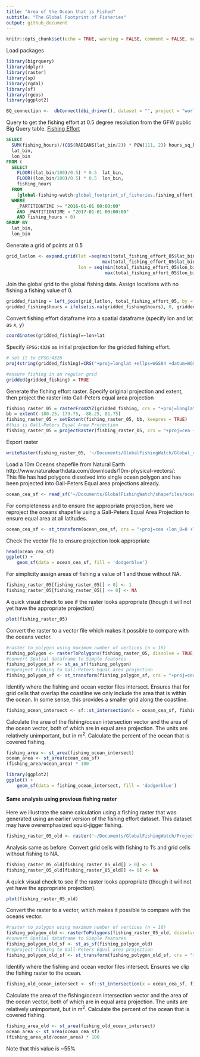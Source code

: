 ```yaml
---
title: "Area of the Ocean that is Fished"
subtitle: "The Global Footprint of Fisheries"
output: github_document
---
```


```r
knitr::opts_chunk$set(echo = TRUE, warning = FALSE, comment = FALSE, message = FALSE)
```

Load packages
```r
library(bigrquery)
library(dplyr)
library(raster)
library(sp)
library(rgdal)
library(sf)
library(rgeos)
library(ggplot2)
```

```r
BQ_connection <-  dbConnect(dbi_driver(), dataset = "", project = "world-fishing-827")

```


Query to get the fishing effort at 0.5 degree resolution from the GFW public Big Query
table. [Fishing Effort](https://bigquery.cloud.google.com/table/global-fishing-watch:global_footprint_of_fisheries.fishing_effort?pli=1)
```sql
SELECT
  SUM(fishing_hours)/(COS(RADIANS(lat_bin/2)) * POW(111, 2)) hours_sq_km,
  lat_bin,
  lon_bin
FROM (
  SELECT
    FLOOR((lat_bin/100)/0.5) * 0.5  lat_bin,
    FLOOR((lon_bin/100)/0.5) * 0.5  lon_bin,
    fishing_hours
  FROM
    [global-fishing-watch:global_footprint_of_fisheries.fishing_effort]
  WHERE
    _PARTITIONTIME >= "2016-01-01 00:00:00"
    AND _PARTITIONTIME < "2017-01-01 00:00:00"
    AND fishing_hours > 0)
GROUP BY
  lat_bin,
  lon_bin
```

Generate a grid of points at 0.5 
```r
grid_latlon <- expand.grid(lat =seq(min(total_fishing_effort_05$lat_bin),
                                    max(total_fishing_effort_05$lat_bin), 0.5), 
                           lon = seq(min(total_fishing_effort_05$lon_bin),
                                     max(total_fishing_effort_05$lon_bin), 0.5))
```

Join the global grid to the global fishing data. Assign locations with no fishing
a fishing value of 0.
```r
gridded_fishing = left_join(grid_latlon, total_fishing_effort_05, by = c('lat' = 'lat_bin', 'lon' = 'lon_bin'))
gridded_fishing$hours = ifelse(is.na(gridded_fishing$hours), 0, gridded_fishing$hours)
```

Convert fishing effort dataframe into a spatial dataframe (specify lon and lat as x, y)
```r
coordinates(gridded_fishing)=~lon+lat
```

Specify `EPSG:4326` as initial projection for the gridded fishing effort. 
```r
# set it to EPSG:4326
proj4string(gridded_fishing)=CRS("+proj=longlat +ellps=WGS84 +datum=WGS84 +no_defs") 

#ensure fishing in on regular grid
gridded(gridded_fishing) = TRUE
```


Generate the fishing effort raster. Specify original projection and extent, 
then project the raster into Gall-Peters equal area projection
```r
fishing_raster_05 = rasterFromXYZ(gridded_fishing, crs = "+proj=longlat +ellps=WGS84 +datum=WGS84 +no_defs")
bb = extent(-180.25, 179.75, -88.25, 81.75)
fishing_raster_05 = setExtent(fishing_raster_05, bb, keepres = TRUE)
#this is Gall-Peters Equal Area Projection
fishing_raster_05 = projectRaster(fishing_raster_05, crs = "+proj=cea +lon_0=0 +x_0=0 +y_0=0 +lat_ts=45 +datum=WGS84 +units=m +no_defs", over = TRUE) 
```

Export raster 
```r
writeRaster(fishing_raster_05, '~/Documents/GlobalFishingWatch/Global_raster_paper/oceans_equal_area/fishing_raster_05_20180228.tif', format = 'GTiff', overwrite = TRUE)
```


Load a 10m Oceans shapefile from Natural Earth http://www.naturalearthdata.com/downloads/10m-physical-vectors/:  
This file has had polygons dissolved into single ocean polygon and has been projected into Gall-Peters Equal area projections already. 
```r
ocean_cea_sf <- read_sf('~/Documents/GlobalFishingWatch/shapefiles/oceans_CEA_equal_area/oceans_cea.shp')
```

For completeness and to ensure the appropriate projection, here we reproject the oceans 
shapefile using a Gall-Peters Equal Area Projection to ensure equal area at all latitudes.
```r
ocean_cea_sf <- st_transform(ocean_cea_sf, crs = "+proj=cea +lon_0=0 +lat_ts=45 +x_0=0 +y_0=0 +datum=WGS84 +units=m +no_defs")
```

Check the vector file to ensure projection look appropriate
```r
head(ocean_cea_sf)
ggplot() +
    geom_sf(data = ocean_cea_sf, fill = 'dodgerblue')
```

For simplicity assign areas of fishing a value of 1 and those without NA.
```r
fishing_raster_05[fishing_raster_05[] > 0] <- 1 
fishing_raster_05[fishing_raster_05[] <= 0] <- NA 
```

A quick visual check to see if the raster looks appropriate (though it will not yet have the appropriate projection)
```r
plot(fishing_raster_05)
```

Convert the raster to a vector file which makes it possible to compare with the oceans vector.
```r
#raster to polygon using maximum number of vertices (n = 16)
fishing_polygon <- rasterToPolygons(fishing_raster_05, dissolve = TRUE, n = 16)
#convert Spatial dataframe to Simple features
fishing_polygon_sf <- st_as_sf(fishing_polygon)
#reproject fishing to Gall-Peters Equal area projection
fishing_polygon_sf <- st_transform(fishing_polygon_sf, crs = "+proj=cea +lon_0=0 +lat_ts=45 +x_0=0 +y_0=0 +datum=WGS84 +units=m +no_defs")
```


Identify where the fishing and ocean vector files intersect. Ensures that for grid cells 
that overlap the coastline we only include the area that is within the ocean. 
In some sense, this provides a smaller grid along the coastline.
```r
fishing_ocean_intersect <- sf::st_intersection(x = ocean_cea_sf, fishing_polygon_sf)
```

Calculate the area of the fishing/ocean intersection vector and the area of the ocean vector, both of which are in equal area projection. The units are relatively unimportant, but in m^2^. Calculate the percent of the ocean that is covered fishing.
```r
fishing_area <- st_area(fishing_ocean_intersect)
ocean_area <- st_area(ocean_cea_sf)
(fishing_area/ocean_area) * 100
```

```r
library(ggplot2)
ggplot() +
    geom_sf(data = fishing_ocean_intersect, fill = 'dodgerblue')
```


#### Same analysis using previous fishing raster
Here we illustrate the same calculation using a fishing raster that
was generated using an earlier version of the fishing effort dataset. This dataset
may have overemphasized squid-jigger fishing.
```r
fishing_raster_05_old <- raster('~/Documents/GlobalFishingWatch/Projects/Global_raster_paper/oceans_equal_area/fishing_raster_05.tif')
```

Analysis same as before: Convert grid cells with fishing to 1's and grid cells without fishing to NA.
```r
fishing_raster_05_old[fishing_raster_05_old[] > 0] <- 1 
fishing_raster_05_old[fishing_raster_05_old[] <= 0] <- NA 
```

A quick visual check to see if the raster looks appropriate (though it will not yet have the appropriate projection).
```r
plot(fishing_raster_05_old)
```

Convert the raster to a vector, which makes it possible to compare with the oceans vector.
```r
#raster to polygon using maximum number of vertices (n = 16)
fishing_polygon_old <- rasterToPolygons(fishing_raster_05_old, dissolve = TRUE, n = 16)
#convert Spatial dataframe to Simple features
fishing_polygon_old_sf <- st_as_sf(fishing_polygon_old)
#reproject fishing to Gall-Peters Equal area projection
fishing_polygon_old_sf <- st_transform(fishing_polygon_old_sf, crs = "+proj=cea +lon_0=0 +lat_ts=45 +x_0=0 +y_0=0 +datum=WGS84 +units=m +no_defs")
```


Identify where the fishing and ocean vector files intersect. Ensures we clip the
fishing raster to the ocean.
```r
fishing_old_ocean_intersect <- sf::st_intersection(x = ocean_cea_sf, fishing_polygon_old_sf)
```

Calculate the area of the fishing/ocean intersection vector and the area of the ocean vector, both of which are in equal area projection. The units are relatively unimportant, but in m^2^. Calculate the percent of the ocean that is covered fishing.
```r
fishing_area_old <- st_area(fishing_old_ocean_intersect)
ocean_area <- st_area(ocean_cea_sf)
(fishing_area_old/ocean_area) * 100
```


Note that this value is ~55%
